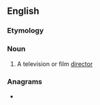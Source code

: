 {{also|Helmer}}
==English==

===Etymology===
{{suffix|en|helm|er}}

===Noun===
{{en-noun}}

# {{lb|en|US}} A television or film [[director]]

===Anagrams===
* {{anagrams|en|Mehler}}